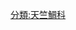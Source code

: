 {{Catnav|頁面分類|自然科学|……|动物|……|鱼类|……|天竺鯛科}}
{{Catnav|頁面分類|...|鲈形目|鱸亞目|天竺鯛科}}
{{Catmore}}

[[分類:天竺鯛科|分類:天竺鯛科]]